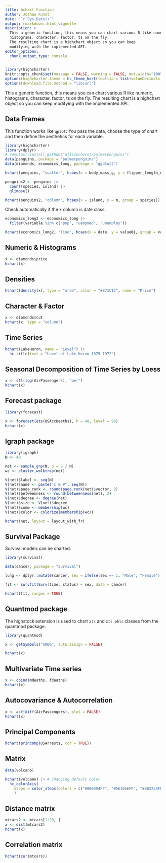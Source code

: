 ```yaml
---
title: hchart Function
author: Joshua Kunst
date: "`r Sys.Date()`"
output: rmarkdown::html_vignette
description: >
  This a generic function, this means you can chart various R like numeric, 
  histograms, character, factor, ts on the fly.
  The resulting chart is a highchart object so you can keep 
  modifying with the implemented API.
editor_options: 
  chunk_output_type: console
---
```


<script>
$(document).ready(function(){ 
  el = $(".page-header > h1")
  icon = "magic"
  text = el.text()
  text_new = "<span class=\"fa fa-" + icon  + "\"></span> " + text
  el.html(text_new) 
}) ;
</script>

```r
library(highcharter)
knitr::opts_chunk$set(message = FALSE, warning = FALSE, out.width="100%")
options(highcharter.theme = hc_theme_hcrt(tooltip = list(valueDecimals = 2)))
options(download.file.method = "libcurl")
```

This a generic function, this means you can chart various R like numeric, 
histograms, character, factor, ts on the fly.
The resulting chart is a highchart object so you can keep 
modifying with the implemented API.

## Data Frames

This function works like `qplot`: You pass the data, choose the type
of chart and then define the aesthetics for each variable.

```r
library(highcharter)
library(dplyr)
# remotes::install_github("allisonhorst/palmerpenguins")
data(penguins, package = "palmerpenguins")
data(diamonds, economics_long, package = "ggplot2")

hchart(penguins, "scatter", hcaes(x = body_mass_g, y = flipper_length_mm , group = species))

penguins2 <- penguins |>
  count(species, island) |>
  glimpse()

hchart(penguins2, "column", hcaes(x = island, y = n, group = species))
```

Check automatically if the x column is date class:

```r
economics_long2 <- economics_long |>
  filter(variable %in% c("pop", "uempmed", "unemploy"))

hchart(economics_long2, "line", hcaes(x = date, y = value01, group = variable))
```

## Numeric & Histograms

```r
x <- diamonds$price
hchart(x)
```

## Densities

```r
hchart(density(x), type = "area", color = "#B71C1C", name = "Price")
```

## Character & Factor

```r
x <- diamonds$cut
hchart(x, type = "column")
```

## Time Series

```r
hchart(LakeHuron, name = "Level") |> 
  hc_title(text = "Level of Lake Huron 1875–1972")
```

## Seasonal Decomposition of Time Series by Loess

```r
x <- stl(log(AirPassengers), "per")
hchart(x)
```

## Forecast package

```r
library(forecast)

x <- forecast(ets(USAccDeaths), h = 48, level = 95)
hchart(x)
```

## Igraph package

```r
library(igraph)
N <- 40

net <- sample_gnp(N, p = 2 / N)
wc <- cluster_walktrap(net)

V(net)$label <- seq(N)
V(net)$name <- paste("I'm #", seq(N))
V(net)$page_rank <- round(page.rank(net)$vector, 2)
V(net)$betweenness <- round(betweenness(net), 2)
V(net)$degree <- degree(net)
V(net)$size <- V(net)$degree
V(net)$comm <- membership(wc)
V(net)$color <- colorize(membership(wc))

hchart(net, layout = layout_with_fr)
```

## Survival Package

Survival models can be charted.

```r
library(survival)

data(cancer, package = "survival")

lung <- dplyr::mutate(cancer, sex = ifelse(sex == 1, "Male", "Female"))

fit <- survfit(Surv(time, status) ~ sex, data = cancer)

hchart(fit, ranges = TRUE)
```

## Quantmod package

The highstock extension is used to chart `xts` and `xts ohlc` classes from the
quantmod package. 

```r
library(quantmod)

x <- getSymbols("GOOG", auto.assign = FALSE)

hchart(x)
```

## Multivariate Time series

```r
x <- cbind(mdeaths, fdeaths)
hchart(x)
```

## Autocovariance & Autocorrelation

```r
x <- acf(diff(AirPassengers), plot = FALSE)
hchart(x)
```

## Principal Components

```r
hchart(princomp(USArrests, cor = TRUE))
```

## Matrix

```r
data(volcano)

hchart(volcano) |> # changing default color
  hc_colorAxis(
    stops = color_stops(colors = c("#000004FF", "#56106EFF", "#BB3754FF", "#F98C0AFF", "#FCFFA4FF"))
    )
```

## Distance matrix 

```r
mtcars2 <- mtcars[1:20, ]
x <- dist(mtcars2)
hchart(x)
```

## Correlation matrix

```r
hchart(cor(mtcars))
```
